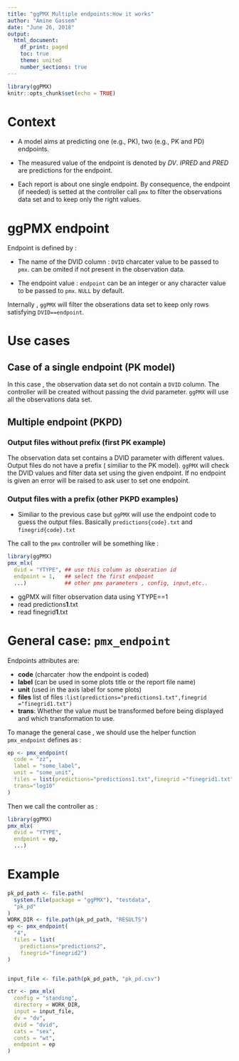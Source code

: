 ```yaml
---
title: "ggPMX Multiple endpoints:How it works"
author: "Amine Gassem"
date: "June 26, 2018"
output:
  html_document:
    df_print: paged
    toc: true
    theme: united
    number_sections: true
---
```


```r
library(ggPMX)
knitr::opts_chunk$set(echo = TRUE)
```

# Context

- A model aims at predicting one (e.g., PK), two (e.g., PK and PD) endpoints. 

- The measured value of the endpoint is denoted by *DV*. *IPRED* and *PRED* are predictions for the endpoint.

- Each report is about one single endpoint. By consequence, the endpoint (if needed) is setted at the controller call `pmx` to filter the observations data set and to keep only the right values.

# ggPMX endpoint

Endpoint is defined by : 

- The name of the DVID column : `DVID` charcater value to be passed to `pmx`. can be omited if not present in the observation data.

- The endpoint value : `endpoint` can be an integer or any character value to be passed to `pmx`. `NULL` by default.


Internally , `ggPMX` will filter the obserations data set to keep only rows satisfying `DVID==endpoint`. 


# Use cases

## Case of a single endpoint (PK model)

In this case , the observation data set do not contain a `DVID` column. 
The controller will be created without passing the dvid parameter. `ggPMX` will use all the observations data set.

## Multiple endpoint (PKPD)

### Output files without prefix (first PK example)

The observation data set contains a DVID parameter with different values. 
Output files do not have a prefix ( similiar to the PK model). `ggPMX` will check the DVID values and filter data set using the given endpoint. If no endpoint is given an error will be raised to ask user to set one endpoint. 

### Output files with a prefix (other PKPD examples)

- Similiar to the previous case but `ggPMX` will use the endpoint code to  guess the output files. Basically `predictions{code}.txt` and `finegrid{code}.txt` 

The call to the `pmx` controller will be something like : 


```r

library(ggPMX)
pmx_mlx(
  dvid = "YTYPE", ## use this column as obseration id 
  endpoint = 1,   ## select the first endpoint 
  ...)            ## other pmx parameters , config, input,etc..
```

- ggPMX will filter observation data using YTYPE==1
- read predictions**1**.txt
- read finegrid**1**.txt

# General case:  `pmx_endpoint`



Endpoints attributes are:

- **code** (charcater :how the endpoint is coded)
- **label** (can be used in some plots title or the report file name)
- **unit**  (used in the axis label for some plots)
- **files** list of files :`list(predictions="predictions1.txt",finegrid ="finegrid1.txt")` 
- **trans**: Whether the value must be transformed before being displayed and which transformation to use.

To manage the general case , we should use the helper function `pmx_endpoint` defines as :
```r
ep <- pmx_endpoint(
  code = "zz",
  label = "some_label",
  unit = "some_unit",
  files = list(predictions="predictions1.txt",finegrid ="finegrid1.txt"),
  trans="log10"
)

```

Then we call the controller as :  

```r

library(ggPMX)
pmx_mlx(
  dvid = "YTYPE",  
  endpoint = ep,    
  ...)            
```



# Example 


```r

pk_pd_path <- file.path(
  system.file(package = "ggPMX"), "testdata",
  "pk_pd"
)
WORK_DIR <- file.path(pk_pd_path, "RESULTS")
ep <- pmx_endpoint(
  "4",
  files = list(
    predictions="predictions2",
    finegrid="finegrid2")
)


input_file <- file.path(pk_pd_path, "pk_pd.csv")

ctr <- pmx_mlx(
  config = "standing",
  directory = WORK_DIR,
  input = input_file,
  dv = "dv",
  dvid = "dvid",
  cats = "sex",
  conts = "wt",
  endpoint = ep
)


```

